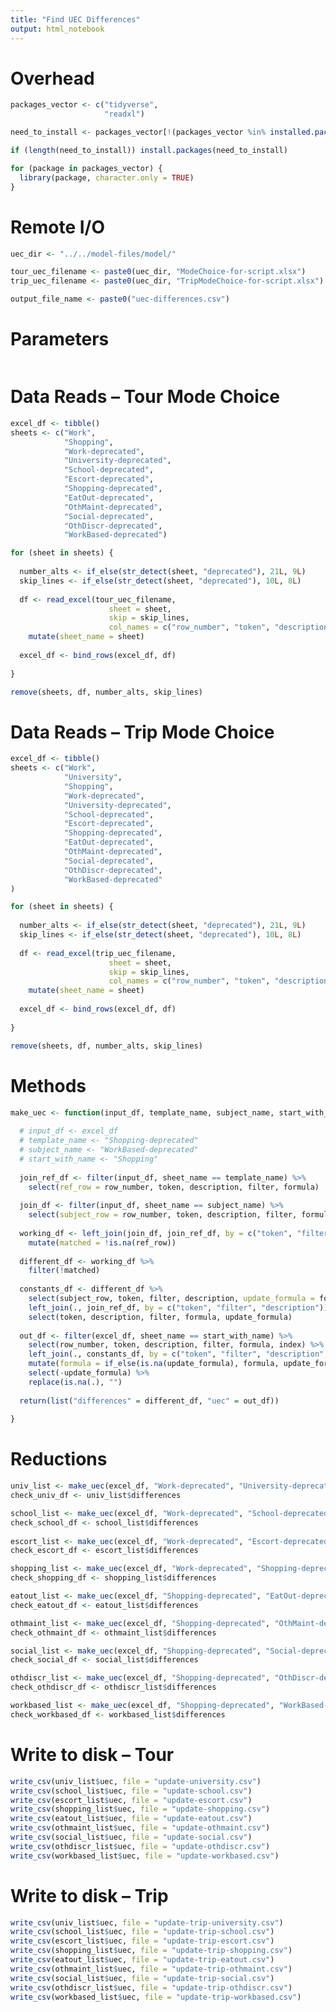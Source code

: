 ```yaml
---
title: "Find UEC Differences"
output: html_notebook
---
```


# Overhead
```r
packages_vector <- c("tidyverse",
                     "readxl")

need_to_install <- packages_vector[!(packages_vector %in% installed.packages()[,"Package"])]

if (length(need_to_install)) install.packages(need_to_install)

for (package in packages_vector) {
  library(package, character.only = TRUE)
}

```

# Remote I/O
```r
uec_dir <- "../../model-files/model/"

tour_uec_filename <- paste0(uec_dir, "ModeChoice-for-script.xlsx")
trip_uec_filename <- paste0(uec_dir, "TripModeChoice-for-script.xlsx")

output_file_name <- paste0("uec-differences.csv")
```

# Parameters
```r

```

# Data Reads -- Tour Mode Choice
```r
excel_df <- tibble()
sheets <- c("Work", 
            "Shopping",
            "Work-deprecated", 
            "University-deprecated", 
            "School-deprecated", 
            "Escort-deprecated",
            "Shopping-deprecated",
            "EatOut-deprecated",
            "OthMaint-deprecated",
            "Social-deprecated",
            "OthDiscr-deprecated",
            "WorkBased-deprecated")

for (sheet in sheets) {
  
  number_alts <- if_else(str_detect(sheet, "deprecated"), 21L, 9L)
  skip_lines <- if_else(str_detect(sheet, "deprecated"), 10L, 8L)
  
  df <- read_excel(tour_uec_filename, 
                      sheet = sheet, 
                      skip = skip_lines, 
                      col_names = c("row_number", "token", "description", "filter", "formula", "index", sprintf("Alt%0d", seq(1,number_alts)))) %>%
    mutate(sheet_name = sheet)
  
  excel_df <- bind_rows(excel_df, df)
  
}

remove(sheets, df, number_alts, skip_lines)
```

# Data Reads -- Trip Mode Choice
```r
excel_df <- tibble()
sheets <- c("Work", 
            "University",
            "Shopping",
            "Work-deprecated", 
            "University-deprecated", 
            "School-deprecated", 
            "Escort-deprecated",
            "Shopping-deprecated",
            "EatOut-deprecated",
            "OthMaint-deprecated",
            "Social-deprecated",
            "OthDiscr-deprecated",
            "WorkBased-deprecated"
)

for (sheet in sheets) {
  
  number_alts <- if_else(str_detect(sheet, "deprecated"), 21L, 9L)
  skip_lines <- if_else(str_detect(sheet, "deprecated"), 10L, 8L)
  
  df <- read_excel(trip_uec_filename, 
                      sheet = sheet, 
                      skip = skip_lines, 
                      col_names = c("row_number", "token", "description", "filter", "formula", "index", sprintf("Alt%0d", seq(1,number_alts)))) %>%
    mutate(sheet_name = sheet)
  
  excel_df <- bind_rows(excel_df, df)
  
}

remove(sheets, df, number_alts, skip_lines)
```


# Methods
```r
make_uec <- function(input_df, template_name, subject_name, start_with_name) {
  
  # input_df <- excel_df
  # template_name <- "Shopping-deprecated"
  # subject_name <- "WorkBased-deprecated"
  # start_with_name <- "Shopping"
  
  join_ref_df <- filter(input_df, sheet_name == template_name) %>%
    select(ref_row = row_number, token, description, filter, formula)
  
  join_df <- filter(input_df, sheet_name == subject_name) %>%
    select(subject_row = row_number, token, description, filter, formula)
  
  working_df <- left_join(join_df, join_ref_df, by = c("token", "filter", "description", "formula")) %>%
    mutate(matched = !is.na(ref_row))
  
  different_df <- working_df %>%
    filter(!matched)
  
  constants_df <- different_df %>%
    select(subject_row, token, filter, description, update_formula = formula) %>%
    left_join(., join_ref_df, by = c("token", "filter", "description")) %>%
    select(token, description, filter, formula, update_formula)
  
  out_df <- filter(excel_df, sheet_name == start_with_name) %>%
    select(row_number, token, description, filter, formula, index) %>%
    left_join(., constants_df, by = c("token", "filter", "description", "formula")) %>%
    mutate(formula = if_else(is.na(update_formula), formula, update_formula)) %>%
    select(-update_formula) %>%
    replace(is.na(.), "")
  
  return(list("differences" = different_df, "uec" = out_df))
  
}

```

# Reductions
```r
univ_list <- make_uec(excel_df, "Work-deprecated", "University-deprecated", "Work")
check_univ_df <- univ_list$differences

school_list <- make_uec(excel_df, "Work-deprecated", "School-deprecated", "Work")
check_school_df <- school_list$differences
 
escort_list <- make_uec(excel_df, "Work-deprecated", "Escort-deprecated", "Work")
check_escort_df <- escort_list$differences

shopping_list <- make_uec(excel_df, "Work-deprecated", "Shopping-deprecated", "Work")
check_shopping_df <- shopping_list$differences

eatout_list <- make_uec(excel_df, "Shopping-deprecated", "EatOut-deprecated", "Shopping")
check_eatout_df <- eatout_list$differences

othmaint_list <- make_uec(excel_df, "Shopping-deprecated", "OthMaint-deprecated", "Shopping")
check_othmaint_df <- othmaint_list$differences

social_list <- make_uec(excel_df, "Shopping-deprecated", "Social-deprecated", "Shopping")
check_social_df <- social_list$differences

othdiscr_list <- make_uec(excel_df, "Shopping-deprecated", "OthDiscr-deprecated", "Shopping")
check_othdiscr_df <- othdiscr_list$differences

workbased_list <- make_uec(excel_df, "Shopping-deprecated", "WorkBased-deprecated", "Shopping")
check_workbased_df <- workbased_list$differences


```

# Write to disk -- Tour
```r
write_csv(univ_list$uec, file = "update-university.csv")
write_csv(school_list$uec, file = "update-school.csv")
write_csv(escort_list$uec, file = "update-escort.csv")
write_csv(shopping_list$uec, file = "update-shopping.csv")
write_csv(eatout_list$uec, file = "update-eatout.csv")
write_csv(othmaint_list$uec, file = "update-othmaint.csv")
write_csv(social_list$uec, file = "update-social.csv")
write_csv(othdiscr_list$uec, file = "update-othdiscr.csv")
write_csv(workbased_list$uec, file = "update-workbased.csv")
```

# Write to disk -- Trip
```r
write_csv(univ_list$uec, file = "update-trip-university.csv")
write_csv(school_list$uec, file = "update-trip-school.csv")
write_csv(escort_list$uec, file = "update-trip-escort.csv")
write_csv(shopping_list$uec, file = "update-trip-shopping.csv")
write_csv(eatout_list$uec, file = "update-trip-eatout.csv")
write_csv(othmaint_list$uec, file = "update-trip-othmaint.csv")
write_csv(social_list$uec, file = "update-trip-social.csv")
write_csv(othdiscr_list$uec, file = "update-trip-othdiscr.csv")
write_csv(workbased_list$uec, file = "update-trip-workbased.csv")
```

